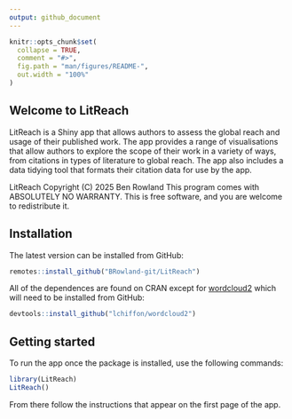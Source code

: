 ```yaml
---
output: github_document
---
```


<!-- README.md is generated from README.Rmd. Please edit that file -->

```r
knitr::opts_chunk$set(
  collapse = TRUE,
  comment = "#>",
  fig.path = "man/figures/README-",
  out.width = "100%"
)
```

## Welcome to LitReach

LitReach is a Shiny app that allows authors to assess the global reach and usage of their published work. The app provides a range of visualisations that allow authors to explore the scope of their work in a variety of ways, from citations in types of literature to global reach. The app also includes a data tidying tool that formats their citation data for use by the app. 

LitReach Copyright (C) 2025 Ben Rowland
This program comes with ABSOLUTELY NO WARRANTY.
This is free software, and you are welcome to redistribute it.

## Installation

The latest version can be installed from GitHub:

```r
remotes::install_github("BRowland-git/LitReach")

```

All of the dependences are found on CRAN except for [wordcloud2](https://github.com/Lchiffon/wordcloud2) which will need to be installed from GitHub:

```r
devtools::install_github("lchiffon/wordcloud2")

```

## Getting started

To run the app once the package is installed, use the following commands:

```r
library(LitReach)
LitReach()

```

From there follow the instructions that appear on the first page of the app. 
